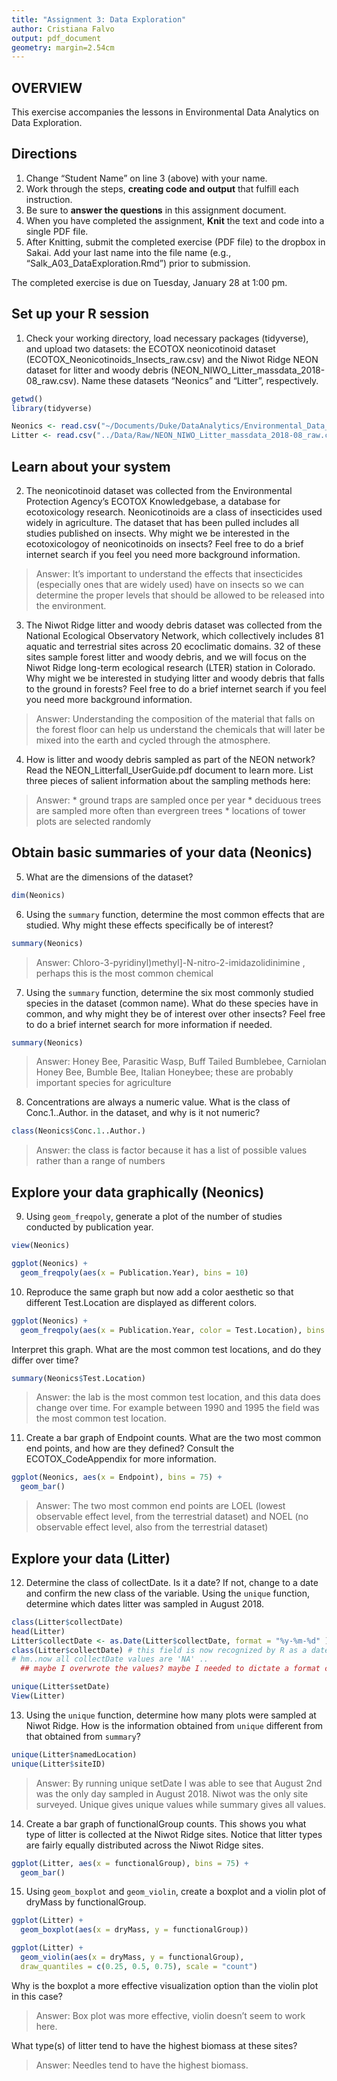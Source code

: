 ```yaml
---
title: "Assignment 3: Data Exploration"
author: Cristiana Falvo
output: pdf_document
geometry: margin=2.54cm
---
```


## OVERVIEW

This exercise accompanies the lessons in Environmental Data Analytics on Data Exploration. 

## Directions
1. Change "Student Name" on line 3 (above) with your name.
3. Work through the steps, **creating code and output** that fulfill each instruction.
4. Be sure to **answer the questions** in this assignment document.
6. When you have completed the assignment, **Knit** the text and code into a single PDF file.
8. After Knitting, submit the completed exercise (PDF file) to the dropbox in Sakai. Add your last name into the file name (e.g., "Salk_A03_DataExploration.Rmd") prior to submission.

The completed exercise is due on Tuesday, January 28 at 1:00 pm.


## Set up your R session

1. Check your working directory, load necessary packages (tidyverse), and upload two datasets: the ECOTOX neonicotinoid dataset (ECOTOX_Neonicotinoids_Insects_raw.csv) and the Niwot Ridge NEON dataset for litter and woody debris (NEON_NIWO_Litter_massdata_2018-08_raw.csv). Name these datasets "Neonics" and "Litter", respectively. 
```r
getwd()
library(tidyverse)

Neonics <- read.csv("~/Documents/Duke/DataAnalytics/Environmental_Data_Analytics_2020/Data/Raw/ECOTOX_Neonicotinoids_Insects_raw.csv")
Litter <- read.csv("../Data/Raw/NEON_NIWO_Litter_massdata_2018-08_raw.csv")

```

## Learn about your system

2. The neonicotinoid dataset was collected from the Environmental Protection Agency's ECOTOX Knowledgebase, a database for ecotoxicology research. Neonicotinoids are a class of insecticides used widely in agriculture. The dataset that has been pulled includes all studies published on insects. Why might we be interested in the ecotoxicologoy of neonicotinoids on insects? Feel free to do a brief internet search if you feel you need more background information. 

> Answer: It's important to understand the effects that insecticides (especially ones that are widely used) have on insects so we can determine the proper levels that should be allowed to be released into the environment. 

3. The Niwot Ridge litter and woody debris dataset was collected from the National Ecological Observatory Network, which collectively includes 81 aquatic and terrestrial sites across 20 ecoclimatic domains. 32 of these sites sample forest litter and woody debris, and we will focus on the Niwot Ridge long-term ecological research (LTER) station in Colorado. Why might we be interested in studying litter and woody debris that falls to the ground in forests? Feel free to do a brief internet search if you feel you need more background information. 

> Answer: Understanding the composition of the material that falls on the forest floor can help us understand the chemicals that will later be mixed into the earth and cycled through the atmosphere. 

4. How is litter and woody debris sampled as part of the NEON network? Read the NEON_Litterfall_UserGuide.pdf document to learn more. List three pieces of salient information about the sampling methods here: 

> Answer: 
* ground traps are sampled once per year
* deciduous trees are sampled more often than evergreen trees
* locations of tower plots are selected randomly



## Obtain basic summaries of your data (Neonics)

5. What are the dimensions of the dataset?

```r
dim(Neonics)

```

6. Using the `summary` function, determine the most common effects that are studied. Why might these effects specifically be of interest?
```r
summary(Neonics)
```

> Answer: Chloro-3-pyridinyl)methyl]-N-nitro-2-imidazolidinimine , perhaps this is the most common chemical 

7. Using the `summary` function, determine the six most commonly studied species in the dataset (common name). What do these species have in common, and why might they be of interest over other insects? Feel free to do a brief internet search for more information if needed.

```r
summary(Neonics)
```

> Answer: Honey Bee, Parasitic Wasp, Buff Tailed Bumblebee, Carniolan Honey Bee, Bumble Bee, Italian Honeybee; these are probably important species for agriculture

8. Concentrations are always a numeric value. What is the class of Conc.1..Author. in the dataset, and why is it not numeric?

```r
class(Neonics$Conc.1..Author.)
```

> Answer: the class is factor because it has a list of possible values rather than a range of numbers



## Explore your data graphically (Neonics)

9. Using `geom_freqpoly`, generate a plot of the number of studies conducted by publication year. 
```r
view(Neonics)

ggplot(Neonics) +
  geom_freqpoly(aes(x = Publication.Year), bins = 10)
```

10. Reproduce the same graph but now add a color aesthetic so that different Test.Location are displayed as different colors.
```r

ggplot(Neonics) +
  geom_freqpoly(aes(x = Publication.Year, color = Test.Location), bins = 10)


```

Interpret this graph. What are the most common test locations, and do they differ over time?

```r
summary(Neonics$Test.Location)
```

> Answer: the lab is the most common test location, and this data does change over time. For example between 1990 and 1995 the field was the most common test location. 

11. Create a bar graph of Endpoint counts. What are the two most common end points, and how are they defined? Consult the ECOTOX_CodeAppendix for more information. 

```r

ggplot(Neonics, aes(x = Endpoint), bins = 75) + 
  geom_bar()
```

> Answer: The two most common end points are LOEL (lowest observable effect level, from the terrestrial dataset) and NOEL (no observable effect level, also from the terrestrial dataset)
>

## Explore your data (Litter)

12. Determine the class of collectDate. Is it a date? If not, change to a date and confirm the new class of the variable. Using the `unique` function, determine which dates litter was sampled in August 2018. 
```r
class(Litter$collectDate)
head(Litter)
Litter$collectDate <- as.Date(Litter$collectDate, format = "%y-%m-%d" )
class(Litter$collectDate) # this field is now recognized by R as a date format
# hm..now all collectDate values are 'NA' .. 
  ## maybe I overwrote the values? maybe I needed to dictate a format change..

unique(Litter$setDate)
View(Litter)
```

13. Using the `unique` function, determine how many plots were sampled at Niwot Ridge. How is the information obtained from `unique` different from that obtained from `summary`?

```r
unique(Litter$namedLocation)
unique(Litter$siteID)
```

> Answer: By running unique setDate I was able to see that August 2nd was the only day sampled in August 2018. Niwot was the only site surveyed. Unique gives unique values while summary gives all values. 

14. Create a bar graph of functionalGroup counts. This shows you what type of litter is collected at the Niwot Ridge sites. Notice that litter types are fairly equally distributed across the Niwot Ridge sites.
```r
ggplot(Litter, aes(x = functionalGroup), bins = 75) + 
  geom_bar()

```

15. Using `geom_boxplot` and `geom_violin`, create a boxplot and a violin plot of dryMass by functionalGroup. 
```r
ggplot(Litter) +
  geom_boxplot(aes(x = dryMass, y = functionalGroup))
```
```r
ggplot(Litter) +
  geom_violin(aes(x = dryMass, y = functionalGroup),
  draw_quantiles = c(0.25, 0.5, 0.75), scale = "count")
```

Why is the boxplot a more effective visualization option than the violin plot in this case?

> Answer: Box plot was more effective, violin doesn't seem to work here. 

What type(s) of litter tend to have the highest biomass at these sites? 

> Answer: Needles tend to have the highest biomass. 